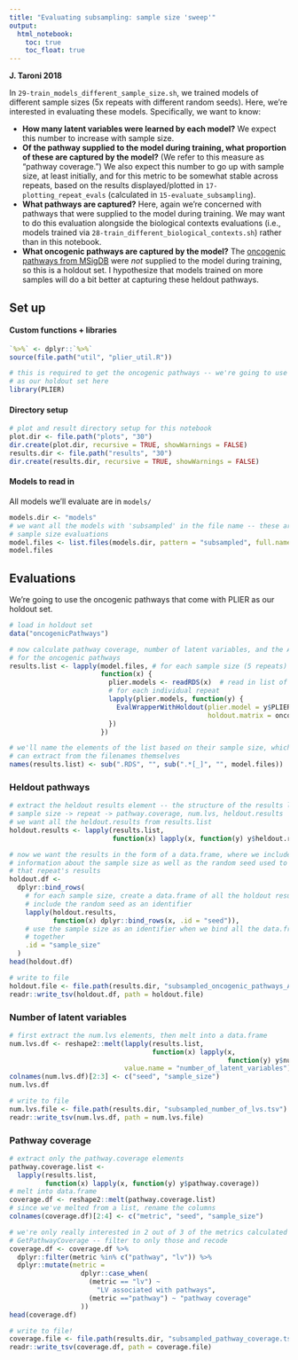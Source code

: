 ```yaml
---
title: "Evaluating subsampling: sample size 'sweep'"
output:   
  html_notebook: 
    toc: true
    toc_float: true
---
```


**J. Taroni 2018**

In `29-train_models_different_sample_size.sh`, we trained models of different 
sample sizes (5x repeats with different random seeds). 
Here, we're interested in evaluating these models.
Specifically, we want to know:

* **How many latent variables were learned by each model?** 
  We expect this number to increase with sample size.
* **Of the pathway supplied to the model during training, what proportion of 
  these are captured by the model?**
  (We refer to this measure as "pathway coverage.")
  We also expect this number to go up with sample size, at least initially, and
  for this metric to be somewhat stable across repeats, based on the results
  displayed/plotted in `17-plotting_repeat_evals` (calculated in 
  `15-evaluate_subsampling`).
* **What pathways are captured?**
  Here, again we're concerned with pathways that were supplied to the model 
  during training.
  We may want to do this evaluation alongside the biological contexts 
  evaluations (i.e., models trained via 
  `28-train_different_biological_contexts.sh`) rather than in this notebook.
* **What oncogenic pathways are captured by the model?**
  The [oncogenic pathways from MSigDB](software.broadinstitute.org/gsea/msigdb/genesets.jsp?collection=C6) 
  were _not_ supplied to the model during training, so this is a holdout set.
  I hypothesize that models trained on more samples will do a bit better at
  capturing these heldout pathways.

## Set up

#### Custom functions + libraries

```r
`%>%` <- dplyr::`%>%`
source(file.path("util", "plier_util.R"))
```

```r
# this is required to get the oncogenic pathways -- we're going to use this
# as our holdout set here
library(PLIER)
```

#### Directory setup

```r
# plot and result directory setup for this notebook
plot.dir <- file.path("plots", "30")
dir.create(plot.dir, recursive = TRUE, showWarnings = FALSE)
results.dir <- file.path("results", "30")
dir.create(results.dir, recursive = TRUE, showWarnings = FALSE)
```

#### Models to read in

All models we'll evaluate are in `models/`

```r
models.dir <- "models"
# we want all the models with 'subsampled' in the file name -- these are the
# sample size evaluations
model.files <- list.files(models.dir, pattern = "subsampled", full.names = TRUE)
model.files
```

## Evaluations

We're going to use the oncogenic pathways that come with PLIER as our holdout
set.

```r
# load in holdout set
data("oncogenicPathways")

# now calculate pathway coverage, number of latent variables, and the AUC
# for the oncogenic pathways
results.list <- lapply(model.files, # for each sample size (5 repeats)
                       function(x) {
                         plier.models <- readRDS(x)  # read in list of models
                         # for each individual repeat
                         lapply(plier.models, function(y) {
                           EvalWrapperWithHoldout(plier.model = y$PLIER,
                                                  holdout.matrix = oncogenicPathways)
                         })
                       })

# we'll name the elements of the list based on their sample size, which we 
# can extract from the filenames themselves
names(results.list) <- sub(".RDS", "", sub(".*[_]", "", model.files))
```

### Heldout pathways

```r
# extract the heldout results element -- the structure of the results list is
# sample size -> repeat -> pathway.coverage, num.lvs, heldout.results
# we want all the heldout.results from results.list
holdout.results <- lapply(results.list, 
                          function(x) lapply(x, function(y) y$heldout.results))

# now we want the results in the form of a data.frame, where we include 
# information about the sample size as well as the random seed used to generate
# that repeat's results
holdout.df <- 
  dplyr::bind_rows(
    # for each sample size, create a data.frame of all the holdout results and
    # include the random seed as an identifier
    lapply(holdout.results, 
           function(x) dplyr::bind_rows(x, .id = "seed")), 
    # use the sample size as an identifier when we bind all the data.frames 
    # together
    .id = "sample_size" 
  )
head(holdout.df)
```

```r
# write to file
holdout.file <- file.path(results.dir, "subsampled_oncogenic_pathways_AUC.tsv")
readr::write_tsv(holdout.df, path = holdout.file)
```

### Number of latent variables

```r
# first extract the num.lvs elements, then melt into a data.frame
num.lvs.df <- reshape2::melt(lapply(results.list,
                                    function(x) lapply(x, 
                                                       function(y) y$num.lvs)),
                             value.name = "number_of_latent_variables")
colnames(num.lvs.df)[2:3] <- c("seed", "sample_size")
num.lvs.df
```

```r
# write to file
num.lvs.file <- file.path(results.dir, "subsampled_number_of_lvs.tsv")
readr::write_tsv(num.lvs.df, path = num.lvs.file)
```

### Pathway coverage

```r
# extract only the pathway.coverage elements
pathway.coverage.list <- 
  lapply(results.list, 
         function(x) lapply(x, function(y) y$pathway.coverage))
# melt into data.frame
coverage.df <- reshape2::melt(pathway.coverage.list)
# since we've melted from a list, rename the columns 
colnames(coverage.df)[2:4] <- c("metric", "seed", "sample_size")

# we're only really interested in 2 out of 3 of the metrics calculated by
# GetPathwayCoverage -- filter to only those and recode 
coverage.df <- coverage.df %>%
  dplyr::filter(metric %in% c("pathway", "lv")) %>%
  dplyr::mutate(metric = 
                  dplyr::case_when(
                    (metric == "lv") ~ 
                      "LV associated with pathways",
                    (metric =="pathway") ~ "pathway coverage"
                  ))
head(coverage.df)
```

```r
# write to file!
coverage.file <- file.path(results.dir, "subsampled_pathway_coverage.tsv")
readr::write_tsv(coverage.df, path = coverage.file)
```

